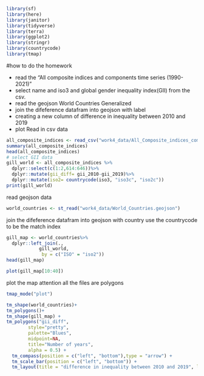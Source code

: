 ```r
library(sf)
library(here)
library(janitor)
library(tidyverse)
library(terra)
library(ggplot2)
library(stringr)
library(countrycode)
library(tmap)
```
#how to do the homework

* read the “All composite indices and components time series (1990-2021)”
* select name and iso3 and global gender inequality index(GII) from the csv.
* read the geojson World Countries Generalized
* join the difeference datafram into geojson with label
* creating a new column of difference in inequality between 2010 and 2019
* plot 
Read in csv data
```r
all_composite_indices <- read_csv("work4_data/All_Composite_indices_complete_time_series.csv")  
summary(all_composite_indices)
head(all_composite_indices)
# select GII data
gill_world <- all_composite_indices %>%
  dplyr::select(c(1:2,614:646))%>%
  dplyr::mutate(gii_diff= gii_2010-gii_2019)%>%
  dplyr::mutate(iso2= countrycode(iso3, "iso3c", "iso2c"))
print(gill_world)

```
read geojson data

```r
world_countries <- st_read("work4_data/World_Countries.geojson")
```
join the difeference datafram into geojson with country
use the countrycode to be the match index
```r
gill_map <- world_countries%>%
  dplyr::left_join(.,
            gill_world,
             by = c("ISO" = "iso2"))
head(gill_map)

plot(gill_map[10:40])
```
plot the map
attention all the files are polygons
```r
tmap_mode("plot")

tm_shape(world_countries)+
tm_polygons()+
tm_shape(gill_map) + 
tm_polygons("gii_diff", 
        style="pretty",
        palette="Blues",
        midpoint=NA,
        title="Number of years",
        alpha = 0.5) + 
  tm_compass(position = c("left", "bottom"),type = "arrow") + 
  tm_scale_bar(position = c("left", "bottom")) +
  tm_layout(title = "difference in inequality between 2010 and 2019", legend.position = c("right", "bottom"))
```

